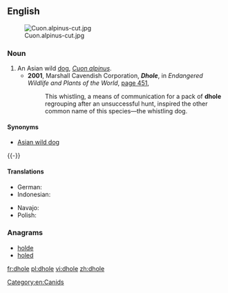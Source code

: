 ==English==
{{wikipedia}}
[[File:Cuon.alpinus-cut.jpg|thumb]]
===Noun===
{{en-noun|pl2=dhole}}

# An Asian wild [[dog]], ''[[Cuon alpinus]]''.
#* '''2001''', Marshall Cavendish Corporation, '''''Dhole''''', in ''Endangered Wildlife and Plants of the World'', [http://books.google.com/books?id=jTMY7Fp01zcC&pg=PA451&dq=%22dhole|dholes%22&hl=en&ei=zOBMTs2ZDIHEmAWY_8nFBg&sa=X&oi=book_result&ct=result&resnum=2&ved=0CC4Q6AEwAQ#v=onepage&q=%22dhole|dholes%22&f=false page 451],
#*: This whistling, a means of communication for a pack of '''dhole''' regrouping after an unsuccessful hunt, inspired the other common name of this species—the whistling dog.

====Synonyms====
* [[Asian wild dog]]

{{-}}
====Translations====
{{trans-top|Asian Wild Dog}}
* German: {{t-|de|Rothund|m}}
* Indonesian: {{t+|id|ajak|xs=Indonesian}}
{{trans-mid}}
* Navajo: {{tø|nv|Náátsʼózídę́ę́ʼ mąʼiiłchííʼ}}
* Polish: {{t+|pl|cyjon|m}}
{{trans-bottom}}

===Anagrams===
* [[holde#English|holde]]
* [[holed#English|holed]]

[[Category:en:Canids]]

[[fr:dhole]]
[[pl:dhole]]
[[vi:dhole]]
[[zh:dhole]]